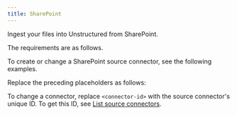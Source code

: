 ```yaml
---
title: SharePoint
---
```


Ingest your files into Unstructured from SharePoint.

The requirements are as follows.


<SharePointPrerequisites />

To create or change a SharePoint source connector, see the following examples.


<CodeGroup>
    <SharePointSDK />
    <SharePointAPIRESTCreate />
    <SharePointAPIRESTChange />
</CodeGroup>

Replace the preceding placeholders as follows:


<SharePointAPIPlaceholders />

To change a connector, replace `<connector-id>` with the source connector's unique ID. 
To get this ID, see [List source connectors](/platform/api/overview#list-source-connectors).
